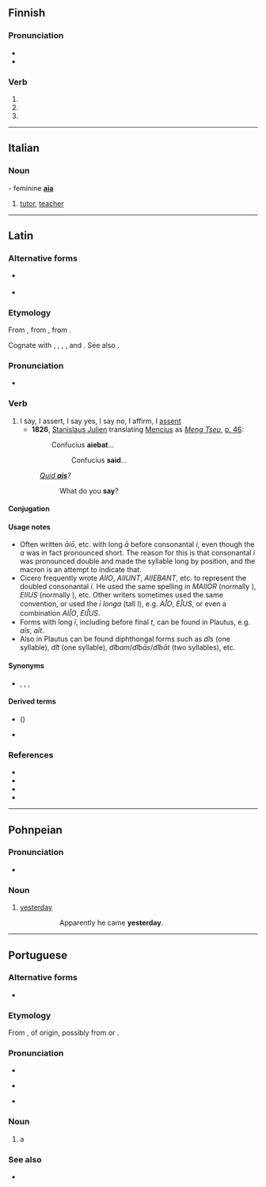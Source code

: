 {{also|AIO|-aio|aîó}}
==Finnish==

===Pronunciation===
* {{IPA|lang=fi|[ˈɑijo̞]}}
* {{hyphenation|ai|o|lang=fi}}

===Verb===
{{head|fi|verb form}}

# {{fi-verb form of|tm=pres|c=1|aikoa}}
# {{fi-verb form of|pn=2s|tm=impr|aikoa}}
# {{fi-verb form of|pn=2s|tm=impr|c=1|aikoa}}

----

==Italian==

===Noun===
{{it-noun|m|ai}} - feminine '''[[aia]]'''

# [[tutor]], [[teacher]]

{{topics|it|Occupations}}
----

==Latin==

===Alternative forms===
* {{l|la|aiiō}} {{i|used in Cicero}}
* {{l|la|ajō}}

===Etymology===
{{PIE root|la|h₁eǵ}}
From {{inh|la|itc-pro|*agjō}}, from {{inh|la|ine-pro||*h₁ǵyéti}}, from {{inh|la|ine-pro|*h₁eǵ-||to say}}.

Cognate with {{cog|la|adagium}}, {{m|la|prōdigium}}, {{cog|grc|ἠμί||to say}}, {{cog|xcl|ասեմ||to say}}, and {{cog|ine-toc-pro|*āks-||to announce, proclaim, instruct}}. See also {{m|la|negō}}.

===Pronunciation===
* {{la-IPA|aiō}}

===Verb===
{{la-verb|irreg|aiō}}

# I say, I assert, I say yes, I say no, I affirm, I [[assent]]
#* '''1826''', [[w:Stanislaus Julien|Stanislaus Julien]] translating [[w:Mencius|Mencius]] as [https://books.google.co.uk/books?id=_qpp_gwHlfEC&printsec=frontcover ''Meng Tseu''], [https://books.google.co.uk/books?id=_qpp_gwHlfEC&pg=PA46 p. 46]:
#*: Confucius '''aiebat'''...
#*:: Confucius '''said'''...
#: ''[[quid ais|Quid '''ais''']]?''
#:: What do you '''say'''?

====Conjugation====
{{la-conj|irreg|aiō}}

====Usage notes====
* Often written ''āiō'', etc. with long ''ā'' before consonantal ''i'', even though the ''a'' was in fact pronounced short. The reason for this is that consonantal ''i'' was pronounced double and made the syllable long by position, and the macron is an attempt to indicate that.
* Cicero frequently wrote ''AIIO'', ''AIIUNT'', ''AIIEBANT'', etc. to represent the doubled consonantal ''i''. He used the same spelling in ''MAIIOR'' (normally {{m|la|maior}}), ''EIIUS'' (normally {{m|la|eius}}), etc. Other writers sometimes used the same convention, or used the ''ī longa'' (tall I), e.g. ''AꟾO'', ''EꟾUS'', or even a combination ''AIꟾO'', ''EIꟾUS''.
* Forms with long ''ī'', including before final ''t'', can be found in Plautus, e.g. ''aīs'', ''aīt''.
* Also in Plautus can be found diphthongal forms such as ''a͡is'' (one syllable), ''a͡it'' (one syllable), ''a͡ibam''/''a͡ibās''/''a͡ibāt'' (two syllables), etc.

====Synonyms====
* {{sense|say}} {{l|la|inquam}}, {{l|la|for}}, {{l|la|dīcō}}, {{l|la|loquor}}

====Derived terms====
* {{l|la|aisne tu}} ({{l|la|ain' tu}})
* {{l|la|quid ais}}

===References===
* {{R:L&S}}
* {{R:Elementary Lewis}}
* {{R:Gaffiot}}
* {{R:M&A}}

----

==Pohnpeian==

===Pronunciation===
* {{IPA|/ɐijo/|lang=pon}}

===Noun===
{{head|pon|noun}}

# [[yesterday]]
#: {{lang|pon|Likamwete e kohdo '''aio'''.}}
#:: Apparently he came '''yesterday'''.

----

==Portuguese==

===Alternative forms===
* {{l|pt|ayo}} {{qualifier|obsolete}}

===Etymology===
From {{m|pt|aia||hired tutoress}}, of {{unk|pt|title=uncertain}} origin, possibly from {{etyl|la|pt}} {{m|la|avia||grandmother}} or {{etyl|got|pt}} {{m|got|𐌷𐌰𐌲𐌾𐌰||protector}}.

===Pronunciation===
* {{IPA|/ˈaj.u/|lang=pt}}
* {{a|South Brazil}} {{IPA|/ˈaj.o/|lang=pt}}
* {{a|Caipira}} {{homophones|alho|lang=pt}}

===Noun===
{{pt-noun|m|s|f=aia}}

# a {{l|en|hire|hired}} {{l|en|tutor}}

===See also===
* {{l|pt|tutor}}